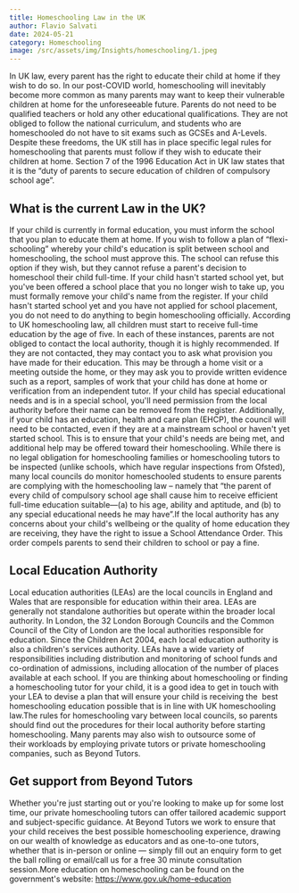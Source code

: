 ```yaml
--- 
title: Homeschooling Law in the UK
author: Flavio Salvati
date: 2024-05-21
category: Homeschooling
image: /src/assets/img/Insights/homeschooling/1.jpeg
--- 
```




In UK law, every parent has the right to educate their child at home if they wish to do so. In our post-COVID world, homeschooling will inevitably become more common as many parents may want to keep their vulnerable children at home for the unforeseeable future. Parents do not need to be qualified teachers or hold any other educational qualifications. They are not obliged to follow the national curriculum, and students who are homeschooled do not have to sit exams such as GCSEs and A-Levels. Despite these freedoms, the UK still has in place specific legal rules for homeschooling that parents must follow if they wish to educate their children at home. Section 7 of the 1996 Education Act in UK law states that it is the “duty of parents to secure education of children of compulsory school age”.

## What is the current Law in the UK?

If your child is currently in formal education, you must inform the school that you plan to educate them at home. If you wish to follow a plan of “flexi-schooling” whereby your child&#39;s education is split between school and homeschooling, the school must approve this. The school can refuse this option if they wish, but they cannot refuse a parent&#39;s decision to homeschool their child full-time. If your child hasn&#39;t started school yet, but you&#39;ve been offered a school place that you no longer wish to take up, you must formally remove your child&#39;s name from the register. If your child hasn&#39;t started school yet and you have not applied for school placement, you do not need to do anything to begin homeschooling officially. According to UK homeschooling law, all children must start to receive full-time education by the age of five. In each of these instances, parents are not obliged to contact the local authority, though it is highly recommended. If they are not contacted, they may contact you to ask what provision you have made for their education. This may be through a home visit or a meeting outside the home, or they may ask you to provide written evidence such as a report, samples of work that your child has done at home or verification from an independent tutor. If your child has special educational needs and is in a special school, you&#39;ll need permission from the local authority before their name can be removed from the register. Additionally, if your child has an education, health and care plan (EHCP), the council will need to be contacted, even if they are at a mainstream school or haven&#39;t yet started school. This is to ensure that your child&#39;s needs are being met, and additional help may be offered toward their homeschooling. While there is no legal obligation for homeschooling families or homeschooling tutors to be inspected (unlike schools, which have regular inspections from Ofsted), many local councils do monitor homeschooled students to ensure parents are complying with the homeschooling law – namely that “the parent of every child of compulsory school age shall cause him to receive efficient full-time education suitable—(a) to his age, ability and aptitude, and (b) to any special educational needs he may have”.If the local authority has any concerns about your child&#39;s wellbeing or the quality of home education they are receiving, they have the right to issue a School Attendance Order. This order compels parents to send their children to school or pay a fine. 

## Local Education Authority

Local education authorities (LEAs) are the local councils in England and Wales that are responsible for education within their area. LEAs are generally not standalone authorities but operate within the broader local authority. In London, the 32 London Borough Councils and the Common Council of the City of London are the local authorities responsible for education. Since the Children Act 2004, each local education authority is also a children&#39;s services authority. LEAs have a wide variety of responsibilities including distribution and monitoring of school funds and co-ordination of admissions, including allocation of the number of places available at each school. If you are thinking about homeschooling or finding a homeschooling tutor for your child, it is a good idea to get in touch with your LEA to devise a plan that will ensure your child is receiving the  best homeschooling education possible that is in line with UK homeschooling law.The rules for homeschooling vary between local councils, so parents should find out the procedures for their local authority before starting homeschooling. Many parents may also wish to outsource some of their workloads by employing private tutors or private homeschooling companies, such as Beyond Tutors. 

## Get support from Beyond Tutors

Whether you&#39;re just starting out or you&#39;re looking to make up for some lost time, our private homeschooling tutors can offer tailored academic support and subject-specific guidance. At Beyond Tutors we work to ensure that your child receives the best possible homeschooling experience, drawing on our wealth of knowledge as educators and as one-to-one tutors, whether that is in-person or online — simply fill out an enquiry form to get the ball rolling or email/call us for a free 30 minute consultation session.More education on homeschooling can be found on the government&#39;s website: https://www.gov.uk/home-education
